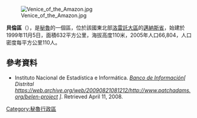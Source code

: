 [[Image:Venice_of_the_Amazon.jpg|right]]

'''貝倫區'''（{{lang-es|Distrito de Belén}}），是[[秘魯|秘魯]]的一個區，位於該國東北部[[洛雷託大區|洛雷託大區]]的[[邁納斯省|邁納斯省]]，始建於1999年11月5日，面積632平方公里，海拔高度110米，2005年人口66,804，人口密度每平方公里110人。

==參考資料==
*{{es icon}} Instituto Nacional de Estadística e Informática. ''[https://web.archive.org/web/20080423164200/http://desa.inei.gob.pe/mapas/bid/ Banco de Información]''''[ Distrital https://web.archive.org/web/20090821081212/http://www.patchadams.org/belen-project ]''. Retrieved April 11, 2008.

{{Peru-geo-stub}}
[[Category:秘魯行政區|Category:秘魯行政區]]